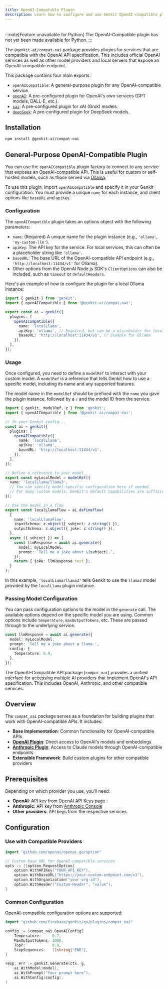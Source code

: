 ```yaml
---
title: OpenAI-Compatible Plugin
description: Learn how to configure and use Genkit OpenAI-compatible plugin to access models through any OpenAI-compatible API across JavaScript and Go.
---
```



<div style="display: flex; justify-content: space-between; align-items: center; gap: 1rem; margin: 1rem 0 1rem 0;">
  <LanguageSelector supportedLanguages="js go" />
  <CopyMarkdownButton />
</div>

<LanguageContent lang="python">
:::note[Feature unavailable for Python]
The OpenAI-Compatible plugin has not yet been made available for Python.
:::
</LanguageContent>

<LanguageContent lang="js">

The `@genkit-ai/compat-oai` package provides plugins for services that are compatible with the OpenAI API specification. This includes official OpenAI services as well as other model providers and local servers that expose an OpenAI-compatible endpoint.

This package contains four main exports:

- `openAICompatible`: A general-purpose plugin for any OpenAI-compatible service.
- [`openAI`](docs/integrations/openai): A pre-configured plugin for OpenAI's own services (GPT models, DALL-E, etc.).
- [`xai`](docs/integrations/xai): A pre-configured plugin for xAI (Grok) models.
- [`deepSeek`](docs/integrations/deepseek): A pre-configured plugin for DeepSeek models.

## Installation

```bash
npm install @genkit-ai/compat-oai
```

## General-Purpose OpenAI-Compatible Plugin

You can use the `openAICompatible` plugin factory to connect to any service that exposes an OpenAI-compatible API. This is useful for custom or self-hosted models, such as those served via [Ollama](https://ollama.com/).

To use this plugin, import `openAICompatible` and specify it in your Genkit configuration. You must provide a unique `name` for each instance, and client options like `baseURL` and `apiKey`.

### Configuration

The `openAICompatible` plugin takes an options object with the following parameters:

-   `name`: (Required) A unique name for the plugin instance (e.g., `'ollama'`, `'my-custom-llm'`).
-   `apiKey`: The API key for the service. For local services, this can often be a placeholder string like `'ollama'`.
-   `baseURL`: The base URL of the OpenAI-compatible API endpoint (e.g., `'http://localhost:11434/v1'` for Ollama).
-   Other options from the OpenAI Node.js SDK's `ClientOptions` can also be included, such as `timeout` or `defaultHeaders`.

Here's an example of how to configure the plugin for a local Ollama instance:

```ts
import { genkit } from 'genkit';
import { openAICompatible } from '@genkit-ai/compat-oai';

export const ai = genkit({
  plugins: [
    openAICompatible({
      name: 'localLlama',
      apiKey: 'ollama', // Required, but can be a placeholder for local servers
      baseURL: 'http://localhost:11434/v1', // Example for Ollama
    }),
  ],
});
```

### Usage

Once configured, you need to define a `modelRef` to interact with your custom model. A `modelRef` is a reference that tells Genkit how to use a specific model, including its name and any supported features.

The model name in the `modelRef` should be prefixed with the `name` you gave the plugin instance, followed by a `/` and the model ID from the service.

```ts
import { genkit, modelRef, z } from 'genkit';
import { openAICompatible } from '@genkit-ai/compat-oai';

// In your Genkit config...
const ai = genkit({
  plugins: [
    openAICompatible({
      name: 'localLlama',
      apiKey: 'ollama',
      baseURL: 'http://localhost:11434/v1',
    }),
  ],
});

// Define a reference to your model
export const myLocalModel = modelRef({
  name: 'localLlama/llama3',
  // You can specify model-specific configuration here if needed.
  // For many custom models, Genkit's default capabilities are sufficient.
});

// Use the model in a flow
export const localLlamaFlow = ai.defineFlow(
  {
    name: 'localLlamaFlow',
    inputSchema: z.object({ subject: z.string() }),
    outputSchema: z.object({ joke: z.string() }),
  },
  async ({ subject }) => {
    const llmResponse = await ai.generate({
      model: myLocalModel,
      prompt: `Tell me a joke about ${subject}.`,
    });
    return { joke: llmResponse.text };
  }
);
```

In this example, `'localLlama/llama3'` tells Genkit to use the `llama3` model provided by the `localLlama` plugin instance.

### Passing Model Configuration

You can pass configuration options to the model in the `generate` call. The available options depend on the specific model you are using. 
Common options include `temperature`, `maxOutputTokens`, etc. These are passed through to the underlying service.

```ts
const llmResponse = await ai.generate({
  model: myLocalModel,
  prompt: 'Tell me a joke about a llama.',
  config: {
    temperature: 0.9,
  },
});
```

</LanguageContent>

<LanguageContent lang="go">

The OpenAI-Compatible API package (`compat_oai`) provides a unified interface for accessing multiple AI providers that implement OpenAI's API specification. This includes OpenAI, Anthropic, and other compatible services.

## Overview

The `compat_oai` package serves as a foundation for building plugins that work with OpenAI-compatible APIs. It includes:

- **Base Implementation**: Common functionality for OpenAI-compatible APIs
- [**OpenAI Plugin**](docs/integrations/openai): Direct access to OpenAI's models and embeddings
- [**Anthropic Plugin**](docs/integrations/anthrpic): Access to Claude models through OpenAI-compatible endpoints
- **Extensible Framework**: Build custom plugins for other compatible providers

## Prerequisites

Depending on which provider you use, you'll need:

- **OpenAI**: API key from [OpenAI API Keys page](https://platform.openai.com/api-keys)
- **Anthropic**: API key from [Anthropic Console](https://console.anthropic.com/)
- **Other providers**: API keys from the respective services

## Configuration

### Use with Compatible Providers

```go
import "github.com/openai/openai-go/option"

// Custom base URL for OpenAI-compatible services
opts := []option.RequestOption{
    option.WithAPIKey("YOUR_API_KEY"),
    option.WithBaseURL("https://your-custom-endpoint.com/v1"),
    option.WithOrganization("your-org-id"),
    option.WithHeader("Custom-Header", "value"),
}
```

### Common Configuration

OpenAI-compatible configuration options are supported:

```go
import "github.com/firebase/genkit/go/plugins/compat_oai"

config := &compat_oai.OpenAIConfig{
    Temperature:     0.7,
    MaxOutputTokens: 1000,
    TopP:            0.9,
    StopSequences:   []string{"END"},
}

resp, err := genkit.Generate(ctx, g,
    ai.WithModel(model),
    ai.WithPrompt("Your prompt here"),
    ai.WithConfig(config),
)
```

</LanguageContent>
